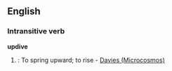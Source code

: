 ==English==
===Intransitive verb===
'''updive'''
#{{rare}}: To spring upward; to rise - [[Davies (Microcosmos)]]